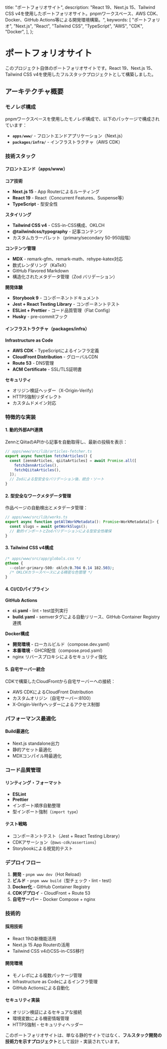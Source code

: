 
  title: "ポートフォリオサイト",
  description:
    "React 19、Next.js 15、Tailwind CSS v4を使用したポートフォリオサイト。pnpmワークスペース、AWS CDK、Docker、GitHub Actions等による開発環境構築。",
  keywords: [
    "ポートフォリオ",
    "Next.js",
    "React",
    "Tailwind CSS",
    "TypeScript",
    "AWS",
    "CDK",
    "Docker",
  ],
};

# ポートフォリオサイト

このプロジェクト自体のポートフォリオサイトです。React 19、Next.js 15、Tailwind CSS v4を使用したフルスタックプロジェクトとして構築しました。

## アーキテクチャ概要

### モノレポ構成

pnpmワークスペースを使用したモノレポ構成で、以下のパッケージで構成されています：

- **`apps/www/`** - フロントエンドアプリケーション（Next.js）
- **`packages/infra/`** - インフラストラクチャ（AWS CDK）

### 技術スタック

#### フロントエンド（apps/www）

**コア技術**

- **Next.js 15** - App Routerによるルーティング
- **React 19** - React（Concurrent Features、Suspense等）
- **TypeScript** - 型安全性

**スタイリング**

- **Tailwind CSS v4** - CSS-in-CSS構成、OKLCH
- **@tailwindcss/typography** - 記事コンテンツ
- カスタムカラーパレット（primary/secondary 50-950段階）

**コンテンツ管理**

- **MDX** - remark-gfm、remark-math、rehype-katex対応
- 数式レンダリング（KaTeX）
- GitHub Flavored Markdown
- 構造化されたメタデータ管理（Zod バリデーション）

**開発体験**

- **Storybook 9** - コンポーネントドキュメント
- **Jest + React Testing Library** - コンポーネントテスト
- **ESLint + Prettier** - コード品質管理（Flat Config）
- **Husky** - pre-commitフック

#### インフラストラクチャ（packages/infra）

**Infrastructure as Code**

- **AWS CDK** - TypeScriptによるインフラ定義
- **CloudFront Distribution** - グローバルCDN
- **Route 53** - DNS管理
- **ACM Certificate** - SSL/TLS証明書

**セキュリティ**

- オリジン検証ヘッダー（X-Origin-Verify）
- HTTPS強制リダイレクト
- カスタムドメイン対応

### 特徴的な実装

#### 1. 動的外部API連携

ZennとQiitaのAPIから記事を自動取得し、最新の投稿を表示：

```typescript
// apps/www/src/lib/articles-fetcher.ts
export async function fetchArticles() {
  const [zennArticles, qiitaArticles] = await Promise.all([
    fetchZennArticles(),
    fetchQiitaArticles(),
  ]);
  // Zodによる型安全なバリデーション後、統合・ソート
}
```

#### 2. 型安全なワークメタデータ管理

作品ページの自動検出とメタデータ管理：

```typescript
// apps/www/src/lib/works.ts
export async function getAllWorkMetadata(): Promise<WorkMetadata[]> {
  const slugs = await getWorkSlugs();
  // 動的インポートとZodバリデーションによる型安全性確保
}
```

#### 3. Tailwind CSS v4構成

```css
/* apps/www/src/app/globals.css */
@theme {
  --color-primary-500: oklch(0.704 0.14 182.503);
  /* OKLCHカラースペースによる精密な色管理 */
}
```

#### 4. CI/CDパイプライン

**GitHub Actions**

- **ci.yaml** - lint・test並列実行
- **build.yaml** - semverタグによる自動リリース、GitHub Container Registry連携

**Docker構成**

- **開発環境** - ローカルビルド（compose.dev.yaml）
- **本番環境** - GHCR配信（compose.prod.yaml）
- nginx リバースプロキシによるセキュリティ強化

#### 5. 自宅サーバー統合

CDKで構築したCloudFrontから自宅サーバーへの接続：

- AWS CDKによるCloudFront Distribution
- カスタムオリジン（自宅サーバー:8100）
- X-Origin-Verifyヘッダーによるアクセス制御

### パフォーマンス最適化

#### Build最適化

- Next.js standalone出力
- 静的アセット最適化
- MDXコンパイル時最適化

### コード品質管理

#### リンティング・フォーマット

- **ESLint**
- **Prettier**
- インポート順序自動整理
- 型インポート強制（`import type`）

#### テスト戦略

- コンポーネントテスト（Jest + React Testing Library）
- CDKアサーション（`@aws-cdk/assertions`）
- Storybookによる視覚的テスト

### デプロイフロー

1. **開発** - `pnpm www dev`（Hot Reload）
2. **ビルド** - `pnpm www build`（型チェック・lint・test）
3. **Docker化** - GitHub Container Registry
4. **CDKデプロイ** - CloudFront + Route 53
5. **自宅サーバー** - Docker Compose + nginx

### 技術的

#### 採用技術

- React 19の新機能活用
- Next.js 15 App Routerの活用
- Tailwind CSS v4のCSS-in-CSS移行

#### 開発環境

- モノレポによる複数パッケージ管理
- Infrastructure as Codeによるインフラ管理
- GitHub Actionsによる自動化

#### セキュリティ実装

- オリジン検証によるセキュアな接続
- 環境変数による機密情報管理
- HTTPS強制・セキュリティヘッダー

このポートフォリオサイトは、単なる静的サイトではなく、**フルスタック開発の技術力を示すプロジェクト**として設計・実装されています。
